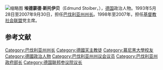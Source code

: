 {{blpunsourced|time=2015-09-16T12:08:22+00:00}}
[[File:DrEdmundStoiber.jpg|缩略图]]
'''埃德蒙德·斯托伊贝'''（Edmund Stoiber，{{bd|1941年|9月28日|||}}），[[德国|德国]]政治人物。1993年5月28日至2007年9月30日，担任[[巴伐利亚州州长|巴伐利亚州州长]]。1998年至2007年，担任[[基督教社会联盟|基督教社会联盟]]党主席。

==参考文献==
{{reflist}}

{{Authority control}}
{{DEFAULTSORT: Stoiber, Edmund}}
[[Category:巴伐利亚州州长|Category:巴伐利亚州州长]]
[[Category:德國天主教徒|Category:德國天主教徒]]
[[Category:慕尼黑大學校友|Category:慕尼黑大學校友]]
[[Category:德國政治人物|Category:德國政治人物]]
[[Category:巴伐利亚州州议会议员|Category:巴伐利亚州州议会议员]]
[[Category:巴伐利亚州政府部长|Category:巴伐利亚州政府部长]]
[[Category:德国联邦参议院议长|Category:德国联邦参议院议长]]